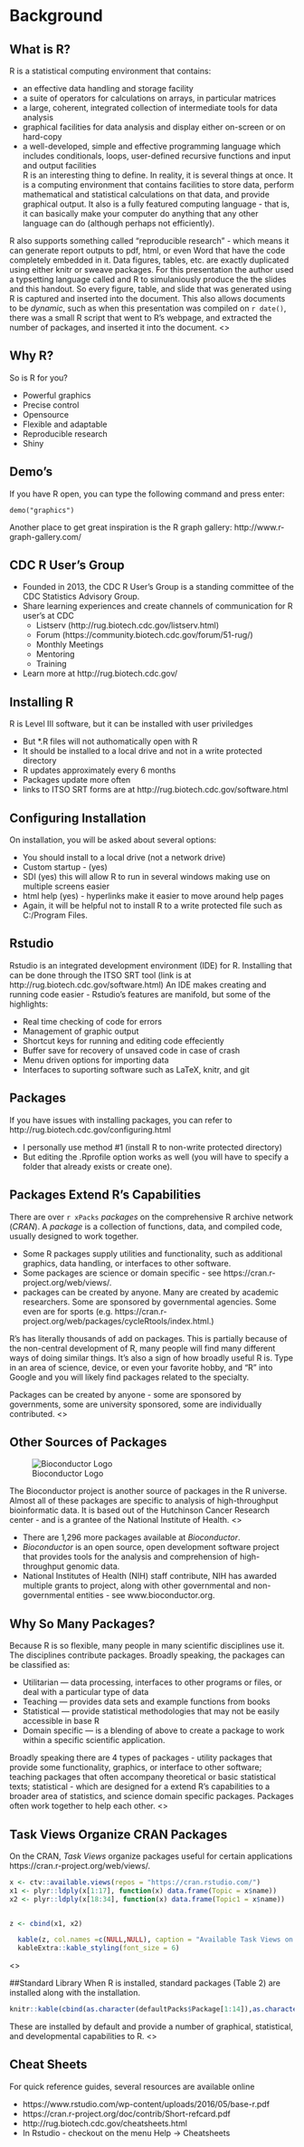 
# Background
## What is R?
R is a statistical computing environment that contains:

- an effective data handling and storage facility
- a suite of operators for calculations on arrays, in particular matrices
- a large, coherent, integrated collection of intermediate tools for data analysis
- graphical facilities for data analysis and display either on-screen or on hard-copy
- a well-developed, simple and effective programming language which includes conditionals, loops, user-defined recursive functions and input and output facilities
<article>
R is an interesting thing to define. In reality, it is several things at once. It is a computing environment that contains facilities to store data, perform mathematical and statistical calculations on that data, and provide graphical output. It also is a fully featured computing language - that is, it can basically make your computer do anything that any other language can do (although perhaps not efficiently).

R also supports something called "reproducible research" - which means it can generate report outputs to pdf, html, or even Word that have the code completely embedded in it. Data figures, tables, etc. are exactly duplicated using either knitr or sweave packages. For this presentation the author used a typsetting language called \LaTeX  and R to simulaniously produce the the slides and this handout. So  every figure, table, and slide that was generated using R is captured and inserted into the document. This also allows documents to be _dynamic_, such as when this presentation was compiled on `r date()`, there was a small
R script that went to R's webpage, and extracted the number of packages, and inserted it into the document.
<\article>


## Why R?
So is R for you?

- Powerful graphics
- Precise control
- Opensource
- Flexible and adaptable
- Reproducible research
- Shiny

## Demo's
If you have R open, you can type the following command and press enter:
```{}
demo("graphics")
```

Another place to get great inspiration is the R graph gallery:
http://www.r-graph-gallery.com/


## CDC R User's Group
- Founded in 2013, the CDC R User's Group is a standing committee of the CDC Statistics Advisory Group.
- Share learning experiences and create channels of communication for R user's at CDC
   + Listserv (http://rug.biotech.cdc.gov/listserv.html)
   + Forum (https://community.biotech.cdc.gov/forum/51-rug/)
   + Monthly Meetings
   + Mentoring
   + Training
- Learn more at http://rug.biotech.cdc.gov/

## Installing R
R is Level III software, but it can be installed with user priviledges

- But *.R files will not authomatically open with R
- It should be installed to a local drive and not in a write protected directory
- R updates approximately every 6 months
- Packages update more often
- links to ITSO SRT forms are at http://rug.biotech.cdc.gov/software.html

## Configuring Installation
On installation, you will be asked about several options:

- You should install to a local drive (not a network drive)
- Custom startup - (yes)
- SDI (yes) this will allow R to run in several windows making use on multiple screens easier
- html help (yes) - hyperlinks make it easier to move around help pages
- Again, it will be helpful not to install R to a write protected file such as C:/Program Files.

## Rstudio
Rstudio is an integrated development environment (IDE) for R. Installing that can be done through the ITSO SRT tool (link is at http://rug.biotech.cdc.gov/software.html)
An IDE makes creating and running code easier - Rstudio's features are manifold, but some of the highlights:

- Real time checking of code for errors
- Management of graphic output
- Shortcut keys for running and editing code effeciently
- Buffer save for recovery of unsaved code in case of crash
- Menu driven options for importing data
- Interfaces to suporting software such as LaTeX, knitr, and git

## Packages
If you have issues with installing packages, you can refer to http://rug.biotech.cdc.gov/configuring.html

- I personally use method #1 (install R to non-write protected directory)
- But editing the .Rprofile option works as well (you will have to specify a folder
that already exists or create one).

## Packages Extend R's Capabilities
There are over `r xPacks` _packages_ on the comprehensive R archive network (_CRAN_). A _package_ is a collection of functions, data, and compiled code, usually designed to work together. 

- Some R packages supply utilities and functionality, such as additional graphics, data handling, or interfaces to other software.
- Some packages are science or domain specific - see https://cran.r-project.org/web/views/.
- packages can be created by anyone. Many are created by academic researchers. Some are sponsored by governmental agencies. Some even are for sports (e.g. https://cran.r-project.org/web/packages/cycleRtools/index.html.) 

<article>
R's has literally thousands of add on packages. This is partially because of the non-central development of R, many people will find many different ways of doing similar things. It's also a sign of how broadly useful R is. Type in an area of science, device, or even your favorite hobby, and "R" into Google and you will likely find packages related to the specialty. 

Packages can be created by anyone - some are sponsored by governments, some are university sponsored, some are individually contributed.
<\article>


## Other Sources of Packages
![Bioconductor Logo](./images/bioconductor_logo_rgb.jpg)
<article>
The Bioconductor project is another source of packages in the R universe. Almost all of these packages are specific to analysis of high-throughput bioinformatic data. It is based out of the Hutchinson Cancer Research center - and is a grantee of the National Institute of Health.
<\article>

- There are 1,296 more packages available at _Bioconductor_.
- _Bioconductor_ is an open source, open development software project that provides tools for the analysis and comprehension of high-throughput genomic data.
- National Institutes of Health (NIH) staff contribute, NIH has awarded multiple grants to project, along with other governmental and non-governmental entities - see www.bioconductor.org.

## Why So Many Packages?
Because R is so flexible, many people in many scientific disciplines use it. The disciplines contribute packages. Broadly speaking, the packages can be classified as:

- Utilitarian --- data processing, interfaces to other programs or files, or deal with a particular type of data
- Teaching --- provides data sets and example functions from books
- Statistical --- provide statistical methodologies that may not be easily accessible in base R
- Domain specific --- is a blending of above to create a package to work within a specific scientific application.

<article>
Broadly speaking there are 4 types of packages - utility packages that provide some functionality, graphics, or interface to other software; teaching packages that often accompany theoretical or basic statistical texts;  statistical - which are designed for a extend R's capabilities to a broader area of statistics, and science domain specific packages. Packages often work together to help each other.
<\article>


## Task Views Organize CRAN Packages
On the CRAN, _Task Views_ organize packages useful for certain applications  https://cran.r-project.org/web/views/. 

<article>

```r
x <- ctv::available.views(repos = "https://cran.rstudio.com/")
x1 <- plyr::ldply(x[1:17], function(x) data.frame(Topic = x$name))
x2 <- plyr::ldply(x[18:34], function(x) data.frame(Topic1 = x$name)) 


z <- cbind(x1, x2)

  kable(z, col.names =c(NULL,NULL), caption = "Available Task Views on CRAN") %>%
  kableExtra::kable_styling(font_size = 6)

```
<\article>

##Standard Library
When R is installed, standard packages (Table 2) are installed along with the installation.
```r
knitr::kable(cbind(as.character(defaultPacks$Package[1:14]),as.character(defaultPacks$Package[15:28])),  col.names = c(NULL,NULL), booktabs=TRUE, caption = "R Standard Library")
```
<article>
These are installed by default and provide a number of graphical, statistical, and developmental capabilities to R.
<\article>

## Cheat Sheets
For quick reference guides, several resources are available online

- https://www.rstudio.com/wp-content/uploads/2016/05/base-r.pdf
- https://cran.r-project.org/doc/contrib/Short-refcard.pdf
- http://rug.biotech.cdc.gov/cheatsheets.html
- In Rstudio - checkout on the menu Help -> Cheatsheets

